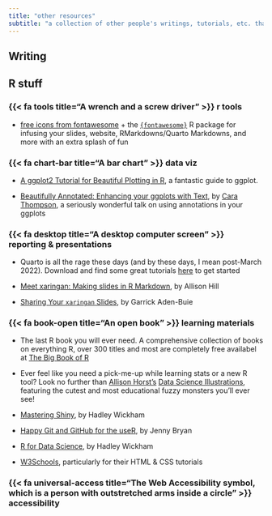 ```yaml
---
title: "other resources"
subtitle: "a collection of other people's writings, tutorials, etc. that I find particularly helpful"
---
```


## Writing

## R stuff

### {{< fa tools title="A wrench and a screw driver" >}} r tools

* [free icons from fontawesome](https://fontawesome.com/v5/search?m=free) + the [`{fontawesome}`](https://github.com/rstudio/fontawesome) R package for infusing your slides, website, RMarkdowns/Quarto Markdowns, and more with an extra splash of fun

### {{< fa chart-bar title="A bar chart" >}} data viz

* [A ggplot2 Tutorial for Beautiful Plotting in R](https://cedricscherer.netlify.app/2019/08/05/a-ggplot2-tutorial-for-beautiful-plotting-in-r/), a fantastic guide to ggplot.


* [Beautifully Annotated: Enhancing your ggplots with Text](https://www.cararthompson.com/talks/rl-cambridge-beautifully-annotated/), by [Cara Thompson](https://www.cararthompson.com/about.html), a seriously wonderful talk on using annotations in your ggplots

### {{< fa desktop title="A desktop computer screen" >}} reporting & presentations

* Quarto is all the rage these days (and by these days, I mean post-March 2022). Download and find some great tutorials [here](https://quarto.org/) to get started

* [Meet xaringan: Making slides in R Markdown](https://arm.rbind.io/slides/xaringan.html#1), by Allison Hill

* [Sharing Your `xaringan` Slides](https://www.garrickadenbuie.com/blog/sharing-xaringan-slides/), by Garrick Aden-Buie

### {{< fa book-open title="An open book" >}} learning materials

* The last R book you will ever need. A comprehensive collection of books on everything R, over 300 titles and most are completely free availabel at [The Big Book of R](https://www.bigbookofr.com/)

* Ever feel like you need a pick-me-up while learning stats or a new R tool? Look no further than [Allison Horst's](https://twitter.com/allison_horst) [Data Science Illustrations](https://allisonhorst.com/), featuring the cutest and most educational fuzzy monsters you'll ever see!

* [Mastering Shiny](https://mastering-shiny.org/index.html), by Hadley Wickham 

* [Happy Git and GitHub for the useR](https://happygitwithr.com/), by Jenny Bryan

* [R for Data Science](https://r4ds.had.co.nz/), by Hadley Wickham

* [W3Schools](https://www.w3schools.com/default.asp), particularly for their HTML & CSS tutorials





### {{< fa universal-access title="The Web Accessibility symbol, which is a person with outstretched arms inside a circle" >}} accessibility



